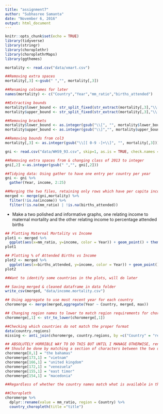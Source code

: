 ```yaml
---
title: "assignment7"
author: "Subhasree Samanta"
date: "November 6, 2016"
output: html_document
---
```


```r
knitr::opts_chunk$set(echo = TRUE)
library(tidyverse)
library(stringr)
library(choroplethr)
library(choroplethrMaps)
library(ggthemes)
```

    
    
```r
mortality <- read.csv("data/xmart.csv")

##Removing extra spaces
mortality[,3] <-gsub(" ","", mortality[,3]) 

##Renaming colnames for later
names(mortality) <- c("Country","Year","mm_ratio","births_attended")

##Extracting bounds
mortality$lower_bound <- str_split_fixed(str_extract(mortality[,3],"\\[[ 0-9 -]+\\]"), "-", 2)[,1]
mortality$upper_bound <- str_split_fixed(str_extract(mortality[,3],"\\[[ 0-9 -]+\\]"), "-", 2)[,2]

##Removing brackets
mortality$lower_bound <- as.integer(gsub("\\[", "", mortality$lower_bound))
mortality$upper_bound <- as.integer(gsub("\\]","", mortality$upper_bound))

##Removing bounds from col3
mortality[,3] <- as.integer(gsub("\\[[ 0-9 -]+\\]", "", mortality[,3]))
```

```r
gni <- read.csv("data/WHS9_93.csv", skip=1, as.is = TRUE, check.names = FALSE)

##Removing extra spaces from & changing class of 2013 to integer
gni[,2] <-as.integer(gsub(" ","", gni[,2]))

##Tidying data: Using gather to have one entry per country per year
gni <- gni %>%
  gather(Year, income, 2:25)
```

```r

##Merging the two files, retaining only rows which have per capita income & maternal mortality or attended births
merged <- merge(gni,mortality) %>%
  filter(!is.na(income)) %>%
  filter(!is.na(mm_ratio) | !is.na(births_attended))

```

- Make a two polished  and informative graphs, one relating income to maternal mortality and the other relating income to percentage attended births
```r

## Plotting Maternal Mortality vs Income
plot1 <- merged %>%
  ggplot(aes(x=mm_ratio, y=income, color = Year)) + geom_point() + theme_minimal() + scale_color_ptol() + labs(title ="Maternal Mortality Versus Gross National Income", y="Gross National Income", x="Maternal Mortality Ratio", color = "Year")
plot1

## Plotting % of Attended Births vs Income
plot2 <- merged %>%
  ggplot(aes(x=births_attended, y=income, color = Year)) + geom_point() + theme_minimal() + scale_color_ptol() + labs(title ="Attended Births vs Gross National Income", y="Gross National Income", x="% of Attended Births", color = "Year")
plot2

##Want to identify some countries in the plots, will do later
```


```r

## Saving merged & cleaned dataframe in data folder
write_csv(merged, "data/income.mortality.csv")
```


```r
## Using aggregate to use most recent year for each country
choromerge <- merge(merged,aggregate(Year ~ Country, merged, max))

## Changing region names to lower to match region requirements for choropleth
choromerge[,1] <- str_to_lower(choromerge[,1])

##Checking which countries do not match the proper format
data(country.regions)
missing <- anti_join(choromerge, country.regions, by =c("Country" = "region"))

## ABSOLUTELY HORRIBLE WAY TO DO THIS BUT UNTIL I MANAGE OTHERWISE, renaming some of the countries to follow the correct format.....
## Should be done by matching a section of characters between the two data frames and renaming the country names by the country.regions names -- I think. 
choromerge[8,1] = "the bahamas"
choromerge[173,1] = "vietnam"
choromerge[166,1] = "united kingdom"
choromerge[172,1] = "venezuela"
choromerge[155,1] = "east timor"
choromerge[154,1] = "macedonia"

##Regardless of whether the country names match what is available in the country.regions dataframe -- choropleth is saying that I'm missing more regions than are showing up in the missing dataframe??

##Choropleth
choromerge %>%
  dplyr::rename(value = mm_ratio, region = Country) %>%
  country_choropleth(title ="title")


```
